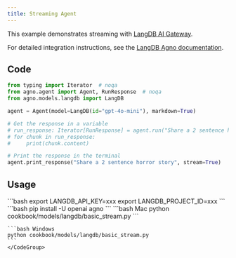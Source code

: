 ```yaml
---
title: Streaming Agent
---
```


This example demonstrates streaming with [LangDB AI Gateway](https://langdb.ai/).

For detailed integration instructions, see the [LangDB Agno documentation](https://docs.langdb.ai/getting-started/working-with-agent-frameworks/working-with-agno).

## Code

```python cookbook/models/langdb/basic_stream.py
from typing import Iterator  # noqa
from agno.agent import Agent, RunResponse  # noqa
from agno.models.langdb import LangDB

agent = Agent(model=LangDB(id="gpt-4o-mini"), markdown=True)

# Get the response in a variable
# run_response: Iterator[RunResponse] = agent.run("Share a 2 sentence horror story", stream=True)
# for chunk in run_response:
#     print(chunk.content)

# Print the response in the terminal
agent.print_response("Share a 2 sentence horror story", stream=True)
```

## Usage

<Steps>
  <Snippet file="create-venv-step.mdx" />

  <Step title="Set your API key">
    ```bash
    export LANGDB_API_KEY=xxx
    export LANGDB_PROJECT_ID=xxx
    ```
  </Step>

  <Step title="Install libraries">
    ```bash
    pip install -U openai agno
    ```
  </Step>

  <Step title="Run Agent">
    <CodeGroup>
    ```bash Mac
    python cookbook/models/langdb/basic_stream.py
    ```

    ```bash Windows
    python cookbook/models/langdb/basic_stream.py
    ```
    </CodeGroup>
  </Step>
</Steps>